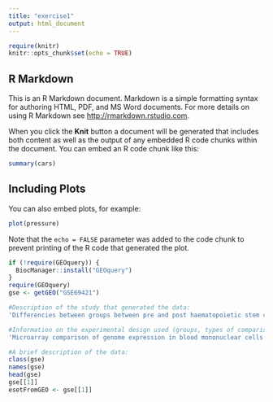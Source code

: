```yaml
---
title: "exercise1"
output: html_document
---
```


```r
require(knitr)
knitr::opts_chunk$set(echo = TRUE)
```

## R Markdown

This is an R Markdown document. Markdown is a simple formatting syntax for authoring HTML, PDF, and MS Word documents. For more details on using R Markdown see <http://rmarkdown.rstudio.com>.

When you click the **Knit** button a document will be generated that includes both content as well as the output of any embedded R code chunks within the document. You can embed an R code chunk like this:

```r
summary(cars)
```

## Including Plots

You can also embed plots, for example:

```r
plot(pressure)
```

Note that the `echo = FALSE` parameter was added to the code chunk to prevent printing of the R code that generated the plot.
```r
if (!require(GEOquery)) {
  BiocManager::install("GEOquery")
}
require(GEOquery)
gse <- getGEO("GSE69421")

#Description of the study that generated the data:
'Differencies between groups between pre and post haematopoietic stem cell transplantation children Immune reactions are among the most serious complications observed after hematopoietic stem cell transplantation (HSCT) in children. Microarray technique allows for simultaneous assessment of expression of nearly all human genes. The objective of the study was to compare the whole genome expression in children before and after HSCT. A total of 33 children referred for HSCT were enrolled in the study. In 70% of the patients HSCT was performed for the treatment of neoplasms. Blood samples were obtained before HSCT and six months after the procedure. Subsequently, the whole genome expression was assessed in leukocytes using GeneChip® HumanGene 1.0 ST microarray. The analysis of genomic profiles before and after HSCT revealed altered expression of 124 genes. Pathway enrichment analysis revealed upregulation of five pathways after HSCT: allograft rejection, graft-versus-host disease, type I diabetes mellitus, autoimmune thyroid disease and viral myocarditis. The activation of those pathways seems to be related to immune reactions commonly observed after HSCT. Our results contribute to better understanding of the genomic background of the immunologic complications of HSCT.'

#Information on the experimental design used (groups, types of comparisons etc):
'Microarray comparison of genome expression in blood mononuclear cells between two groups of children (pre and post HSCT)'

#A brief description of the data:
class(gse)
names(gse)
head(gse)
gse[[1]]
esetFromGEO <- gse[[1]]
```

